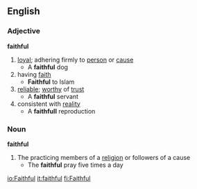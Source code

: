 ==English==
===Adjective===
'''faithful'''
#[[loyal]]; adhering firmly to [[person]] or [[cause]]
#* A '''faithful''' dog
#having [[faith]]
#* '''Faithful''' to Islam
#[[reliable]]; [[worthy]] of [[trust]]
#* A '''faithful''' servant
#consistent with [[reality]]
#* A '''faithfull''' reproduction
===Noun===
'''faithful'''
#The practicing members of a [[religion]] or followers of a cause
#* The '''faithful''' pray five times a day

[[io:Faithful]]
[[it:faithful]]
[[fi:Faithful]]